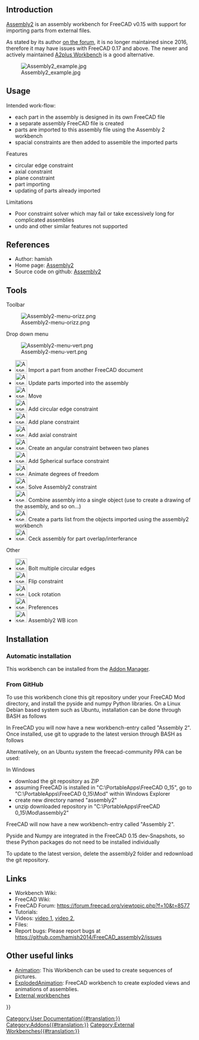 <languages/>
<translate>

<!--T:7-->
{{VeryImportantMessage|The Assembly2 workbench is obsolete. Its author no longer maintains it, so it may not work with FreeCAD versions 0.17 and above. The information in this page is not maintained; it is just kept for historical purposes.}}
{{Message|For an alternative, see [[A2plus Workbench|A2plus]]. This workbench is a fork of Assembly2, but it is not compatible with it. If you have older models that you need to open, you should stay with FreeCAD 0.16 and Assembly2. Newer models should be created entirely and opened with A2plus.<br/>

<!--T:8-->
For other options see [[Assembly3_Workbench|Assembly3]] or [[Assembly4_Workbench|Assembly4]]. These workbenches are also inspired by Assembly2, but are not compatible with it either.}}

==Introduction== <!--T:9-->

<!--T:1-->
[[Assembly2 Workbench|Assembly2]] is an assembly workbench for FreeCAD v0.15 with support for importing parts from external files.

<!--T:10-->
As stated by its author [https://forum.freecad.org/viewtopic.php?f=17&t=16591 on the forum], it is no longer maintained since 2016, therefore it may have issues with FreeCAD 0.17 and above. The newer and actively maintained [[A2plus Workbench|A2plus Workbench]] is a good alternative.

<!--T:2-->
[[Image:Assembly2_example.jpg]]

== Usage == <!--T:11-->

<!--T:12-->
Intended work-flow:
* each part in the assembly is designed in its own FreeCAD file
* a separate assembly FreeCAD file is created
* parts are imported to this assembly file using the Assembly 2 workbench
* spacial constraints are then added to assemble the imported parts

<!--T:13-->
Features
* circular edge constraint
* axial constraint
* plane constraint
* part importing
* updating of parts already imported

<!--T:14-->
Limitations
* Poor constraint solver which may fail or take excessively long for complicated assemblies
* undo and other similar features not supported

==References== <!--T:15-->

<!--T:16-->
* Author: hamish
* Home page: [https://github.com/hamish2014/FreeCAD_assembly2 Assembly2]
* Source code on github: [https://github.com/hamish2014/FreeCAD_assembly2 Assembly2]

==Tools== <!--T:17-->

<!--T:18-->
Toolbar

<!--T:19-->
[[Image:Assembly2-menu-orizz.png]]

<!--T:20-->
Drop down menu

<!--T:21-->
[[Image:Assembly2-menu-vert.png]]

<!--T:22-->
* [[Image:Assembly2_ImportPart.png|32px]] Import a part from another FreeCAD document
* [[Image:Assembly2_UpdatePart.png|32px]] Update parts imported into the assembly
* [[Image:Assembly2_Move.png|32px]] Move
* [[Image:Assembly2_CircularEdgeConstraint.png|32px]] Add circular edge constraint
* [[Image:Assembly2_PlaneConstraint.png|32px]] Add plane constraint
* [[Image:Assembly2_AxialConstraint.png|32px]] Add axial constraint
* [[Image:Assembly2_AngularConstraint.png|32px]] Create an angular constraint between two planes
* [[Image:Assembly2_SphericalSurfaceConstraint.png|32px]] Add Spherical surface constraint
* [[Image:Assembly2_DOFAnimation.png|32px]] Animate degrees of freedom
* [[Image:Assembly2_Assembly2Constraint.png|32px]] Solve Assembly2 constraint
* [[Image:Assembly2_Mux.png|32px]] Combine assembly into a single object (use to create a drawing of the assembly, and so on...)
* [[Image:Assembly2_ListParts.png|32px]] Create a parts list from the objects imported using the assembly2 workbench
* [[Image:Assembly2_Ceck.png|32px]] Ceck assembly for part overlap/interferance

<!--T:23-->
Other

<!--T:24-->
* [[Image:Assembly2_BoltMultipleCircularEdges.png|32px]] Bolt multiple circular edges
* [[Image:Assembly2_FlipConstraint.png|32px]] Flip constraint
* [[Image:Assembly2_LockRotation.png|32px]] Lock rotation
* [[Image:Assembly2_Preferences.png|32px]] Preferences
* [[Image:Assembly2_Assembly2.png|32px]] Assembly2 WB icon


==Installation== <!--T:25-->

===Automatic installation=== <!--T:26-->

<!--T:27-->
This workbench can be installed from the [[Std_AddonMgr|Addon Manager]].

===From GitHub=== <!--T:28-->

<!--T:29-->
To use this workbench clone this git repository under your FreeCAD Mod directory, and install the pyside and numpy Python libraries. On a Linux Debian based system such as Ubuntu, installation can be done through BASH as follows

<!--T:30-->
{{Code|code=
sudo apt-get install git python-numpy python-pyside
mkdir ~/.FreeCAD/Mod
cd ~/.FreeCAD/Mod
git clone https://github.com/hamish2014/FreeCAD_assembly2.git
}}

<!--T:31-->
In FreeCAD you will now have a new workbench-entry called "Assembly 2". Once installed, use git to upgrade to the latest version through BASH as follows

<!--T:32-->
{{Code|code=
cd ~/.FreeCAD/Mod/FreeCAD_assembly2
git pull
rm *.pyc
}}

<!--T:33-->
Alternatilvely, on an Ubuntu system the freecad-community PPA can be used:

<!--T:34-->
{{Code|code=
Add ppa:freecad-community/ppa to your software sources
sudo apt-get update
sudo apt-get install freecad-extras-assembly2
}}

<!--T:35-->
In Windows
* download the git repository as ZIP
* assuming FreeCAD is installed in "C:\PortableApps\FreeCAD 0_15", go to "C:\PortableApps\FreeCAD 0_15\Mod" within Windows Explorer
* create new directory named "assembly2"
* unzip downloaded repository in "C:\PortableApps\FreeCAD 0_15\Mod\assembly2"

<!--T:36-->
FreeCAD will now have a new workbench-entry called "Assembly 2".

<!--T:37-->
Pyside and Numpy are integrated in the FreeCAD 0.15 dev-Snapshots, so these Python packages do not need to be installed individually

<!--T:38-->
To update to the latest version, delete the assembly2 folder and redownload the git repository.

==Links== <!--T:39-->

<!--T:40-->
* Workbench Wiki: 
* FreeCAD Wiki:
* FreeCAD Forum: https://forum.freecad.org/viewtopic.php?f=10&t=8577
* Tutorials: 
* Videos:  [https://www.youtube.com/watch?v=dhaYJKDk4GI video 1], [http://youtu.be/ufhyUxQkeC0 video 2], 
* Files:
* Report bugs: Please report bugs at https://github.com/hamish2014/FreeCAD_assembly2/issues

==Other useful links== <!--T:41-->

<!--T:42-->
* [http://www.freecadweb.org/wiki/index.php?title=Sandbox:Animation Animation]: This Workbench can be used to create sequences of pictures. 
* [http://www.freecadweb.org/wiki/index.php?title=Sandbox:ExplodedAnimation ExplodedAnimation]: FreeCAD workbench to create exploded views and animations of assemblies. 
* [[External_workbenches|External workbenches]]

</translate>
{{Userdocnavi{{#translation:}}}}
[[Category:User Documentation{{#translation:}}]]
[[Category:Addons{{#translation:}}]]
[[Category:External Workbenches{{#translation:}}]]
